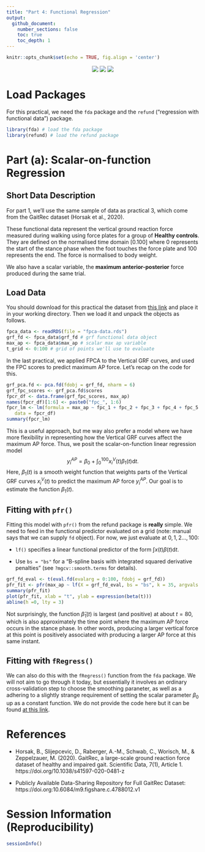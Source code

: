 ```yaml
---
title: "Part 4: Functional Regression"
output: 
  github_document:
    number_sections: false
    toc: true
    toc_depth: 1
---
```


```r
knitr::opts_chunk$set(echo = TRUE, fig.align = 'center')
```

<center>

![](../logo/ISBS-Logo-2024.png) ![](../logo/whitespace.png) ![](../logo/fda-logo.png)

</center>

# Load Packages

For this practical, we need the `fda` package and the `refund` ("regression with functional data") package.

```r
library(fda) # load the fda package
library(refund) # load the refund package
```


# **Part (a)**: Scalar-on-function Regression

## Short Data Description

For part 1, we'll use the same sample of data as practical 3, which come from the GaitRec dataset (Horsak et al., 2020). 

These functional data represent the vertical ground reaction force measured during walking using force plates for a group of **Healthy controls**. They are defined on the normalised time domain $[0. 100]$ where $0$ represents the start of the stance phase when the foot touches the force plate and $100$ represents the end. The force is normalised to body weight.

We also have a scalar variable, the **maximum anterior-posterior** force produced during the same trial.

## Load Data

You should download for this practical the dataset from [this link](https://github.com/edwardgunning/ISBS-Short-Course/blob/main/practicals/fpca-data.rds) and place it in your working directory. Then we load it and unpack the objects as follows.

```r
fpca_data <- readRDS(file = "fpca-data.rds")
grf_fd <- fpca_data$grf_fd # grf functional data object
max_ap <- fpca_data$max_ap # scalar max ap variable
t_grid <- 0:100 # grid of points we'll use to evaluate
```

In the last practical, we applied FPCA to the Vertical GRF curves, and used the FPC scores to predict maximum AP force. 
Let's recap on the code for this.

```r
grf_pca.fd <- pca.fd(fdobj = grf_fd, nharm = 6)
grf_fpc_scores <- grf_pca.fd$scores
fpcr_df <- data.frame(grf_fpc_scores, max_ap)
names(fpcr_df)[1:6] <- paste0("fpc_", 1:6)
fpcr_lm <- lm(formula = max_ap ~ fpc_1 + fpc_2 + fpc_3 + fpc_4 + fpc_5 + fpc_6, 
   data = fpcr_df)
summary(fpcr_lm)
```

This is a useful approach, but me way also prefer a model where we have more flexibility in representing how the Vertical GRF curves affect the maximum AP force. Thus, we posit the scalar-on-function linear regression model
$$y_i^{AP} = \beta_0 + \int_0^{100} x_i^{V}(t) \beta_1(t) \mathrm{d}t.$$
Here, $\beta_1(t)$ is a smooth weight function that weights parts of the Vertical GRF curves $x_i^{V}(t)$ to predict the maximum AP force $y_i^{AP}$. Our goal is to estimate the function $\beta_1(t)$.

## Fitting with `pfr()`

Fitting this model with `pfr()` from the refund package is **really** simple. We need to feed in the functional predictor evaluated on a grid (note: manual says that we can supply `fd` object). For now, we just evaluate at $0,1,2\dots,100$:

 * `lf()` specifies a linear functional predictor of the form $\int x(t) \beta(t) \mathrm{d}t$.

 * Use `bs = "bs"` for a "B-spline basis with integrated squared derivative penalties" (see `?mgcv::smooth.terms` for details).

```r
grf_fd_eval <- t(eval.fd(evalarg = 0:100, fdobj = grf_fd))
pfr_fit <- pfr(max_ap ~ lf(X = grf_fd_eval, bs = "bs", k = 35, argvals = 0:100))
summary(pfr_fit)
plot(pfr_fit, xlab = "t", ylab = expression(beta(t)))
abline(h =0, lty = 3)
```

Not surprisingly, the function $\widehat{\beta}_1(t)$ is largest (and positive) at about $t=80%$, which is also approximately the time point where the maximum AP force occurs in the stance phase. In other words, producing a larger vertical force at this point is positively associated with producing a larger AP force at this same instant.


## Fitting with `fRegress()`

We can also do this with the `fRegress()` function from the `fda` package. We will not aim to go through it today, but essentially it involves an ordinary cross-validation step to choose the smoothing paraneter, as well as a adhering to a slightly strange requirement of setting the scalar parameter $\beta_0$ up as a constant function. We do not provide the code here but it can be found [at this link](https://github.com/FAST-ULxNUIG/SpringerBriefs/blob/main/chapter-06/Case-Study-Part-02-MD.md#fregress).



# References

* Horsak, B., Slijepcevic, D., Raberger, A.-M., Schwab, C., Worisch, M., & Zeppelzauer, M. (2020). GaitRec, a large-scale ground reaction force dataset of healthy and impaired gait. Scientific Data, 7(1), Article 1. https://doi.org/10.1038/s41597-020-0481-z

* Publicly Available Data-Sharing Repository for Full GaitRec Dataset: https://doi.org:10.6084/m9.figshare.c.4788012.v1

# Session Information (Reproducibility)

```r
sessionInfo()
```
